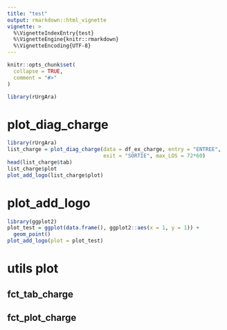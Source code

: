 ```yaml
---
title: "test"
output: rmarkdown::html_vignette
vignette: >
  %\VignetteIndexEntry{test}
  %\VignetteEngine{knitr::rmarkdown}
  %\VignetteEncoding{UTF-8}
---
```


```r
knitr::opts_chunk$set(
  collapse = TRUE,
  comment = "#>"
)
```

```r
library(rUrgAra)
```

<!-- WARNING - This vignette is generated by {fusen} from dev/flat_plot_urgara.Rmd: do not edit by hand -->

# plot_diag_charge

    

    

  

```r
library(rUrgAra)
list_charge = plot_diag_charge(data = df_ex_charge, entry = "ENTREE",
                               exit = "SORTIE", max_LOS = 72*60)
head(list_charge$tab)
list_charge$plot
plot_add_logo(list_charge$plot)
```

  

  

# plot_add_logo

    

  

```r
library(ggplot2)
plot_test = ggplot(data.frame(), ggplot2::aes(x = 1, y = 1)) +
  geom_point()
plot_add_logo(plot = plot_test)
```

  

  


# utils plot

## fct_tab_charge

    

  

  


## fct_plot_charge

    

  

  

